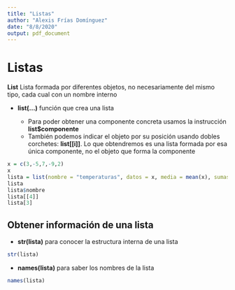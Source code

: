 ---
title: "Listas"
author: "Alexis Frías Domínguez"
date: "8/8/2020"
output: pdf_document
---

# Listas

__List__ Lista formada por diferentes objetos, no necesariamente del mismo tipo, cada cual con un nombre interno

- __list(...)__ función que crea una lista


   + Para poder obtener una componente concreta usamos la instrucción __list$componente__
   + También podemos indicar el objeto por su posición usando dobles corchetes: __list[[i]]__. Lo que obtendremos es una lista formada por esa única componente, no el objeto que forma la componente
  
```{r}
x = c(3,-5,7,-9,2)
x
lista = list(nombre = "temperaturas", datos = x, media = mean(x), sumas = cumsum(x))
lista
lista$nombre
lista[[4]]
lista[3]

```

## Obtener información de una lista

- __str(lista)__ para conocer la estructura interna de una lista
```{r}
str(lista)
```

- __names(lista)__ para saber los nombres de la lista
```{r}
names(lista)
```

